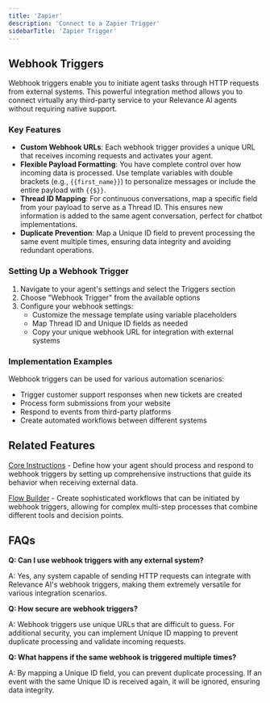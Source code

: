 ```yaml
---
title: 'Zapier'
description: 'Connect to a Zapier Trigger'
sidebarTitle: 'Zapier Trigger'
---
```


## Webhook Triggers

Webhook triggers enable you to initiate agent tasks through HTTP requests from external systems. This powerful integration method allows you to connect virtually any third-party service to your Relevance AI agents without requiring native support.

### Key Features

- **Custom Webhook URLs**: Each webhook trigger provides a unique URL that receives incoming requests and activates your agent.
- **Flexible Payload Formatting**: You have complete control over how incoming data is processed. Use template variables with double brackets (e.g., `{{first_name}}`) to personalize messages or include the entire payload with `{{$}}`.
- **Thread ID Mapping**: For continuous conversations, map a specific field from your payload to serve as a Thread ID. This ensures new information is added to the same agent conversation, perfect for chatbot implementations.
- **Duplicate Prevention**: Map a Unique ID field to prevent processing the same event multiple times, ensuring data integrity and avoiding redundant operations.

### Setting Up a Webhook Trigger

1. Navigate to your agent's settings and select the Triggers section
2. Choose "Webhook Trigger" from the available options
3. Configure your webhook settings:
    - Customize the message template using variable placeholders
    - Map Thread ID and Unique ID fields as needed
    - Copy your unique webhook URL for integration with external systems

### Implementation Examples

Webhook triggers can be used for various automation scenarios:

- Trigger customer support responses when new tickets are created
- Process form submissions from your website
- Respond to events from third-party platforms
- Create automated workflows between different systems

## Related Features

[Core Instructions](https://relevanceai.com/docs/agent/customise-agent/core-instructions) - Define how your agent should process and respond to webhook triggers by setting up comprehensive instructions that guide its behavior when receiving external data.

[Flow Builder](https://relevanceai.com/docs/agent/customise-agent/flowbuilder) - Create sophisticated workflows that can be initiated by webhook triggers, allowing for complex multi-step processes that combine different tools and decision points.

## FAQs

**Q: Can I use webhook triggers with any external system?**

A: Yes, any system capable of sending HTTP requests can integrate with Relevance AI's webhook triggers, making them extremely versatile for various integration scenarios.

**Q: How secure are webhook triggers?**

A: Webhook triggers use unique URLs that are difficult to guess. For additional security, you can implement Unique ID mapping to prevent duplicate processing and validate incoming requests.

**Q: What happens if the same webhook is triggered multiple times?**

A: By mapping a Unique ID field, you can prevent duplicate processing. If an event with the same Unique ID is received again, it will be ignored, ensuring data integrity.